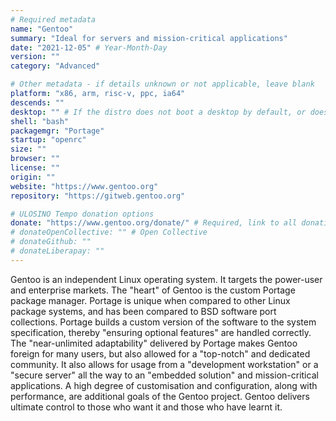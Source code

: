 ```yaml
---
# Required metadata
name: "Gentoo"
summary: "Ideal for servers and mission-critical applications"
date: "2021-12-05" # Year-Month-Day
version: ""
category: "Advanced"

# Other metadata - if details unknown or not applicable, leave blank
platform: "x86, arm, risc-v, ppc, ia64"
descends: ""
desktop: "" # If the distro does not boot a desktop by default, or doesn't ship one, leave 'desktop' blank
shell: "bash"
packagemgr: "Portage"
startup: "openrc"
size: ""
browser: ""
license: ""
origin: ""
website: "https://www.gentoo.org"
repository: "https://gitweb.gentoo.org"

# ULOSINO Tempo donation options
donate: "https://www.gentoo.org/donate/" # Required, link to all donation options
# donateOpenCollective: "" # Open Collective
# donateGithub: ""
# donateLiberapay: ""
---
```


Gentoo is an independent Linux operating system. It targets the power-user and enterprise markets. The "heart" of Gentoo is the custom Portage package manager. Portage is unique when compared to other Linux package systems, and has been compared to BSD software port collections. Portage builds a custom version of the software to the system specification, thereby "ensuring optional features" are handled correctly. The "near-unlimited adaptability" delivered by Portage makes Gentoo foreign for many users, but also allowed for a "top-notch" and dedicated community. It also allows for usage from a "development workstation" or a "secure server" all the way to an "embedded solution" and mission-critical applications. A high degree of customisation and configuration, along with performance, are additional goals of the Gentoo project. Gentoo delivers ultimate control to those who want it and those who have learnt it.
